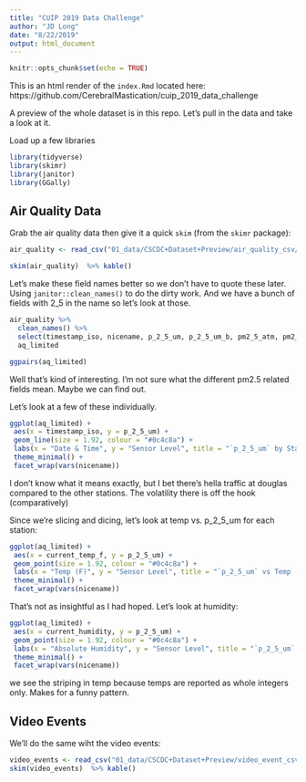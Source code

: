 ```yaml
---
title: "CUIP 2019 Data Challenge"
author: "JD Long"
date: "8/22/2019"
output: html_document
---
```


```r
knitr::opts_chunk$set(echo = TRUE)
```
This is an html render of the `index.Rmd` located here: https://github.com/CerebralMastication/cuip_2019_data_challenge

A preview of the whole dataset is in this repo. Let's pull in the data and take a look at it. 

Load up a few libraries
```r
library(tidyverse)
library(skimr)
library(janitor)
library(GGally)
```

## Air Quality Data

Grab the air quality data then give it a quick `skim` (from the `skimr` package):

```r
air_quality <- read_csv("01_data/CSCDC+Dataset+Preview/air_quality_csv/all.csv")

skim(air_quality)  %>% kable()
```

Let's make these field names better so we don't have to quote these later. Using `janitor::clean_names()` to do the dirty work. And we have a bunch of fields with 2_5 in the name so let's look at those. 

```r
air_quality %>% 
  clean_names() %>% 
  select(timestamp_iso, nicename, p_2_5_um, p_2_5_um_b, pm2_5_atm, pm2_5_atm_b, pm2_5_cf_1, pm2_5_cf_1_b, current_temp_f, current_humidity) ->
  aq_limited

ggpairs(aq_limited)
```

Well that's kind of interesting. I'm not sure what the different pm2.5 related fields mean. Maybe we can find out. 

Let's look at a few of these individually. 

```r

ggplot(aq_limited) +
 aes(x = timestamp_iso, y = p_2_5_um) +
 geom_line(size = 1.92, colour = "#0c4c8a") +
 labs(x = "Date & Time", y = "Sensor Level", title = "`p_2_5_um` by Station") +
 theme_minimal() +
 facet_wrap(vars(nicename))

```


I don't know what it means exactly, but I bet there's hella traffic at douglas compared to the other stations. The volatility there is off the hook (comparatively)

Since we're slicing and dicing, let's look at temp vs. p_2_5_um for each station:

```r
ggplot(aq_limited) +
 aes(x = current_temp_f, y = p_2_5_um) +
 geom_point(size = 1.92, colour = "#0c4c8a") +
 labs(x = "Temp (F)", y = "Sensor Level", title = "`p_2_5_um` vs Temp (F)") +
 theme_minimal() +
 facet_wrap(vars(nicename))


```


That's not as insightful as I had hoped. Let's look at humidity:


```r
ggplot(aq_limited) +
 aes(x = current_humidity, y = p_2_5_um) +
 geom_point(size = 1.92, colour = "#0c4c8a") +
 labs(x = "Absolute Humidity", y = "Sensor Level", title = "`p_2_5_um` vs Humidity") +
 theme_minimal() +
 facet_wrap(vars(nicename))


```

we see the striping in temp because temps are reported as whole integers only. Makes for a funny pattern. 

## Video Events

We'll do the same wiht the video events:

```r
video_events <- read_csv("01_data/CSCDC+Dataset+Preview/video_event_csv/all.csv")
skim(video_events)  %>% kable()
```


